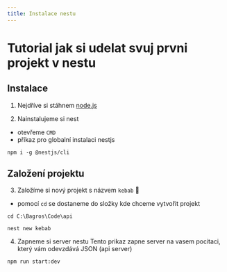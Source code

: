 ```yaml
---
title: Instalace nestu
---
```


# Tutorial jak si udelat svuj prvni projekt v nestu

## Instalace

1. Nejdříve si stáhnem [node.js](https://nodejs.org/dist/v16.15.1/node-v16.15.1-x64.msi)

2. Nainstalujeme si nest

- otevřeme `CMD`
- příkaz pro globalní instalaci nestjs

```
npm i -g @nestjs/cli
```

## Založení projektu

3. Založíme si nový projekt s názvem `kebab` 🥙

- pomocí `cd` se dostaneme do složky kde chceme vytvořit projekt

```
cd C:\Bagros\Code\api
```

```
nest new kebab
```

4. Zapneme si server nestu
   Tento prikaz zapne server na vasem pocitaci, který vám odevzdává JSON (api server)

```
npm run start:dev
```
